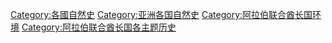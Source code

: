 [[Category:各國自然史|Category:各國自然史]]
[[Category:亚洲各国自然史|Category:亚洲各国自然史]]
[[Category:阿拉伯联合酋长国环境|Category:阿拉伯联合酋长国环境]]
[[Category:阿拉伯联合酋长国各主题历史|Category:阿拉伯联合酋长国各主题历史]]